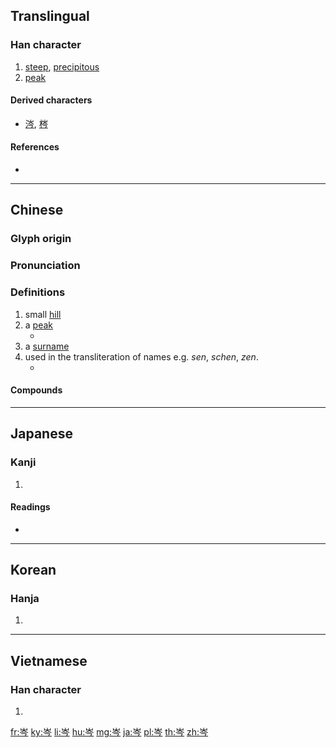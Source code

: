{{character info/new}}
==Translingual==

===Han character===
{{Han char|rn=46|rad=山|as=04|sn=7|four=22207|canj=UOIN|ids=⿱山今}}

# [[steep]], [[precipitous]]
# [[peak]]

====Derived characters====
* [[涔]], [[梣]]

====References====
* {{Han ref|kx=0308.270|dkj=07937|dj=0608.060|hdz=10763.230|uh=5C91|ud=23697|bh=A7C2|bd=42946}}

----

==Chinese==
{{zh-forms}}

===Glyph origin===
{{Han etym}}

===Pronunciation===
{{zh-pron
|m=cén
|c=sam4
|mn=gîm
|mc=y
|oc=y
|cat=
}}

===Definitions===
{{zh-hanzi}}

# small [[hill]]
# a [[peak]]
#* {{zh-x|不 揣 其 本 而 齊 其 末，方 寸 之 木 可 使 高 於 '''岑''' 樓。|If you do not adjust them at their lower extremities, but only put their tops on a level, a piece of wood an inch square may be made to be higher than the '''pointed peak''' of a high building.|ref=Mencius ({{l|zh|孟子}}), transl. Legge}}
# a [[surname]]
# used in the transliteration of names e.g. ''sen'', ''schen'', ''zen''.
#* {{zh-x|^萊岑丹|Leidschendam|ref=[http://zh.db-city.com/%E8%8D%B7%E5%85%B0--%E5%8D%97%E8%8D%B7%E8%98%AD%E7%9C%81--%E8%8E%B1%E5%B2%91%E4%B8%B9 DB-City.com]}}

====Compounds====
{{zh-der|岑牟|岑峨|嶔岑|岑樓齊末|岡岑|岑蔚|岑翳|岑樓|岑嶺|岑岑|岑寂|岑崟|寸木岑樓|異苔同岑|森岑|苔岑}}

----

==Japanese==

===Kanji===
{{ja-kanji|grade=|rs=山04}}

# {{defn|lang=ja|sort=山04}}

====Readings====
* {{ja-readings|on=[[しん]] (shin), [[しむ]] (shimu), [[じん]] (jin), [[じむ]] (jimu), [[ぎん]] (gin)|kun=[[みね]] (mine)}}

----

==Korean==

===Hanja===
{{ko-hanja|hangeul=[[잠]], [[음]]|rv=jam, eum|mr=cham, ŭm}}

# {{defn|lang=ko|sort=山04}}

----

==Vietnamese==

===Han character===
{{vi-hantu|[[sầm]], [[sum]], [[xờm]]|rs=山04}}

# {{defn|lang=vi|sort=山04}}

[[fr:岑]]
[[ky:岑]]
[[li:岑]]
[[hu:岑]]
[[mg:岑]]
[[ja:岑]]
[[pl:岑]]
[[th:岑]]
[[zh:岑]]
